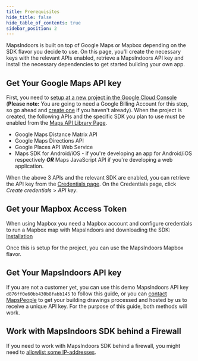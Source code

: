 ```yaml
---
title: Prerequisites
hide_title: false
hide_table_of_contents: true
sidebar_position: 2
---
```



MapsIndoors is built on top of Google Maps or Mapbox depending on the SDK flavor you decide to use. On this page, you'll create the necessary keys with the relevant APIs enabled, retrieve a MapsIndoors API key and install the necessary dependencies to get started building your own app.

<Tabs groupId="getting-started-android-v4-prerequisites">
<TabItem value="Google Maps" label="Google Maps" default>

## Get Your Google Maps API key

First, you need to [setup at a new project in the Google Cloud Console](https://developers.google.com/maps/gmp-get-started) (**Please note:** You are going to need a Google Billing Account for this step, so go ahead and [create one](https://cloud.google.com/billing/docs/how-to/manage-billing-account#create_a_new_billing_account) if you haven't already). When the project is created, the following APIs and the specific SDK you plan to use must be enabled from the [Maps API Library Page](https://console.cloud.google.com/apis/library?filter=category:maps).

* Google Maps Distance Matrix API
* Google Maps Directions API
* Google Places API Web Service
* Maps SDK for Android/iOS - if you're developing an app for Android/iOS respectively **_OR_** Maps JavaScript API if you're developing a web application.

When the above 3 APIs and the relevant SDK are enabled, you can retrieve the API key from the [Credentials page](https://console.cloud.google.com/project/_/apiui/credential). On the Credentials page, click _Create credentials_ > _API key_.

</TabItem>
<TabItem value="Mapbox" label="Mapbox">

## Get your Mapbox Access Token

When using Mapbox you need a Mapbox account and configure credentials to run a Mapbox map with MapsIndoors and downloading the SDK: [Installation](https://docs.mapbox.com/android/maps/guides/install/)

Once this is setup for the project, you can use the MapsIndoors Mapbox flavor.

</TabItem>
</Tabs>

## Get Your MapsIndoors API key

If you are not a customer yet, you can use this demo MapsIndoors API key `d876ff0e60bb430b8fabb145` to follow this guide, or you can [contact MapsPeople](https://resources.mapspeople.com/contact-us) to get your building drawings processed and hosted by us to receive a unique API key. For the purpose of this guide, both methods will work.

## Work with MapsIndoors SDK behind a Firewall

If you need to work with MapsIndoors SDK behind a firewall, you might need to [allowlist some IP-addresses](/firewall/).
